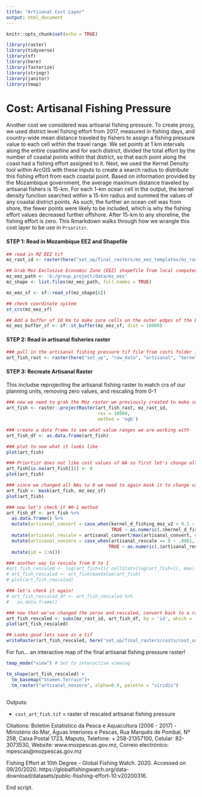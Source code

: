 ```yaml
---
title: "Artisanal Cost Layer"
output: html_document
---
```


```r
knitr::opts_chunk$set(echo = TRUE)

library(raster)
library(tidyverse)
library(sf)
library(here)
library(fasterize)
library(stringr)
library(janitor)
library(tmap)
```

# Cost: Artisanal Fishing Pressure
Another cost we considered was artisanal fishing pressure. To create proxy, we used district level fishing effort from 2017, measured in fishing days, and country-wide mean distance traveled by fishers to assign a fishing pressure value to each cell within the travel range. We set points at 1 km intervals along the entire coastline and for each district, divided the total effort by the number of coastal points within that district, so that each point along the coast had a fishing effort assigned to it. Next, we used the Kernel Density tool within ArcGIS with these inputs to create a search radius to distribute this fishing effort from each coastal point. Based on information provided by the Mozambique government, the average maximum distance traveled by artisanal fishers is 15-km. For each 1-km ocean cell in the output, the kernel density function searched within a 15-km radius and summed the values of any coastal district points. As such, the further an ocean cell was from shore, the fewer points were likely to be included, which is why the fishing effort values decreased further offshore. After 15-km to any shoreline, the fishing effort is zero. This Rmarkdown walks through how we wrangle this cost layer to be use in `Prioritzr`.

#### **STEP 1: Read in Mozambique EEZ and Shapefile**
```r
## read in MZ EEZ tif
mz_rast_id <- raster(here("set_up/final_rasters/mz_eez_templates/mz_rast_id.tif"))

## Grab Moz Exclusive Economic Zone (EEZ) shapefile from local computer
mz_eez_path <- 'G:/group_project/data/mz_eez'
mz_shape <- list.files(mz_eez_path, full.names = TRUE) 

mz_eez_sf <- sf::read_sf(mz_shape[6])

## check coordinate system
st_crs(mz_eez_sf)

## Add a buffer of 10 km to make sure cells on the outer edges of the EEZ are included
mz_eez_buffer_sf <- sf::st_buffer(mz_eez_sf, dist = 10000)
```

#### **STEP 2: Read in artisanal fisheries raster**
```r
### pull in the artisanal fishing pressure tif file from costs folder in repo
art_fish_rast <- raster(here("set_up", "raw_data", "artisanal", "kernel_d_fishing_moz_v2.tif"))
```


#### **STEP 3: Recreate Artisanal Raster**
This includse reprojecting the artisanal fishing raster to match crs of our planning units, removing zero values, and rescaling from 0-1 
```r
### now we need to grab the Moz raster we previously created to make sure the artisanal fishing raster is in the right projections
art_fish <- raster::projectRaster(art_fish_rast, mz_rast_id, 
                                  res = 10000, 
                                  method = 'ngb')

### create a data frame to see what value ranges we are working with
art_fish_df <- as.data.frame(art_fish)

### plot to see what it looks like
plot(art_fish)

### Priortizr does not like cost values of NA so first let's change all the NA's --> 0
art_fish[is.na(art_fish[])] <- 0
plot(art_fish)

### since we changed all NAs to 0 we need to again mask it to change values on land and past the EEZ to NA
art_fish <- mask(art_fish, mz_eez_sf)
plot(art_fish)

### now let's check it #0-1 method
art_fish_df <- art_fish %>% 
  as.data.frame() %>%
  mutate(artisanal_convert = case_when(kernel_d_fishing_moz_v2 < 0.1 ~ 0,
                                       TRUE ~ as.numeric(.$kernel_d_fishing_moz_v2))) %>%
  mutate(artisanal_rescale = artisanal_convert/max(artisanal_convert, na.rm = TRUE)) %>% 
  mutate(artisanal_nonzero = case_when(artisanal_rescale == 0 ~ .0001, 
                                      TRUE ~ as.numeric(.$artisanal_rescale))) %>% 
  mutate(id = 1:n())

### another way to rescale from 0 to 1
#art_fish_rescaled <- log(art_fish+1)/ cellStats(log(art_fish+1), max)
# art_fish_rescaled <- art_fish/maxValue(art_fish)
# plot(art_fish_rescaled)

### let's check it again!
# art_fish_rescaled_df <- art_fish_rescaled %>% 
#   as.data.frame() 

### now that we've changed the zeros and rescaled, convert back to a raster
art_fish_rescaled <- subs(mz_rast_id, art_fish_df, by = 'id', which = 'artisanal_nonzero')
plot(art_fish_rescaled)

## Looks good lets save as a tif
writeRaster(art_fish_rescaled, here('set_up/final_rasters/costs/cost_art_fish.tif'), overwrite = TRUE)
```


For fun... an interactive map of the final artisanal fishing pressure raster!
```r
tmap_mode("view") # Set to interactive viewing

tm_shape(art_fish_rescaled) +
  tm_basemap("Stamen.Terrain")+
  tm_raster("artisanal_nonzero", alpha=0.9, palette = "viridis")
  
```

Outputs:

 - `cost_art_fish.tif` = raster of rescaled artisanal fishing pressure
 
Citations:
Boletim Estatístico da Pesca e Aquacultura (2006 - 2017) - Ministério do Mar, Águas Interiores e Pescas, Rua Marquês de Pombal, Nº 258, Caixa Postal 1723, Maputo, Telefone: + 258-21357100, Celular: 82-3073530, Website: www.mozpescas.gov.mz, Correio electrónico: mpescas@mozpescas.gov.mz

Fishing Effort at 10th Degree - Global Fishing Watch. 2020. Accessed on 09/20/2020. https://globalfishingwatch.org/data-download/datasets/public-fisshing-effort-10:v20200316.


End script.
